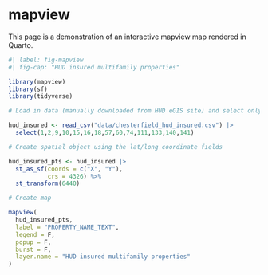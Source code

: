 # mapview

This page is a demonstration of an interactive mapview map rendered in Quarto.

```r
#| label: fig-mapview
#| fig-cap: "HUD insured multifamily properties"

library(mapview)
library(sf)
library(tidyverse)

# Load in data (manually downloaded from HUD eGIS site) and select only relevant columns

hud_insured <- read_csv("data/chesterfield_hud_insured.csv") |>  
  select(1,2,9,10,15,16,18,57,60,74,111,133,140,141)

# Create spatial object using the lat/long coordinate fields

hud_insured_pts <- hud_insured |> 
  st_as_sf(coords = c("X", "Y"),
           crs = 4326) %>%
  st_transform(6440)

# Create map

mapview(
  hud_insured_pts,
  label = "PROPERTY_NAME_TEXT",
  legend = F,
  popup = F,
  burst = F,
  layer.name = "HUD insured multifamily properties"
)



```
